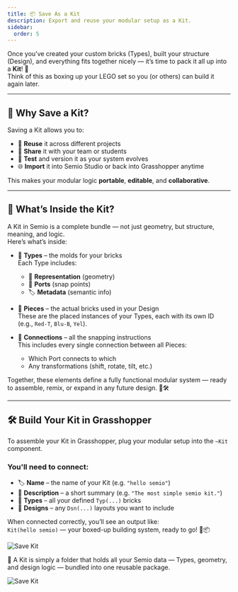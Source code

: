 ```yaml
---
title: 📦 Save As a Kit
description: Export and reuse your modular setup as a Kit.
sidebar:
  order: 5
---
```


Once you’ve created your custom bricks (Types), built your structure (Design), and everything fits together nicely — it’s time to pack it all up into a **Kit**! 🎁  
Think of this as boxing up your LEGO set so you (or others) can build it again later.

---

## 🎯 Why Save a Kit?

Saving a Kit allows you to:

- 🧰 **Reuse** it across different projects  
- 🤝 **Share** it with your team or students  
- 🧪 **Test** and version it as your system evolves  
- 🌐 **Import** it into Semio Studio or back into Grasshopper anytime

This makes your modular logic **portable**, **editable**, and **collaborative**.

---

## 🧩 What’s Inside the Kit?

A Kit in Semio is a complete bundle — not just geometry, but structure, meaning, and logic.  
Here’s what’s inside:

- 🧱 **Types** – the molds for your bricks  
  Each Type includes:  
  - 🧊 **Representation** (geometry)  
  - 🧲 **Ports** (snap points)  
  - 🏷️ **Metadata** (semantic info)

- 🧩 **Pieces** – the actual bricks used in your Design  
  These are the placed instances of your Types, each with its own ID (e.g., `Red-T`, `Blu-B`, `Yel`).

- 🔗 **Connections** – all the snapping instructions  
  This includes every single connection between all Pieces:  
  - Which Port connects to which  
  - Any transformations (shift, rotate, tilt, etc.)

Together, these elements define a fully functional modular system — ready to assemble, remix, or expand in any future design. 🧱🛠️

---

## 🛠️ Build Your Kit in Grasshopper

To assemble your Kit in Grasshopper, plug your modular setup into the `~Kit` component.

### You'll need to connect:

- 🏷️ **Name** – the name of your Kit (e.g. `"hello semio"`)  
- 📝 **Description** – a short summary (e.g. `"The most simple semio kit."`)  
- 🧱 **Types** – all your defined `Typ(...)` bricks  
- 🧩 **Designs** – any `Dsn(...)` layouts you want to include

When connected correctly, you’ll see an output like:  
`Kit(hello semio)` — your boxed-up building system, ready to go! 🧩📦



![Save Kit](/model-kit.png)


📁 A Kit is simply a folder that holds all your Semio data — Types, geometry, and design logic — bundled into one reusable package.

![Save Kit](/kit-folder.png)
